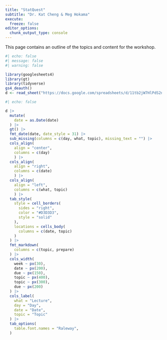 ---
title: "StatQuest"
subtitle: "Dr. Kat Cheng & Meg Hokama"
execute:
  freeze: false
editor_options: 
  chunk_output_type: console
---

This page contains an outline of the topics and content for the workshop.

```{r}
#| echo: false
#| message: false
#| warning: false

library(googlesheets4)
library(gt)
library(tidyverse)
gs4_deauth()
d <- read_sheet("https://docs.google.com/spreadsheets/d/11tb2jW7HlPdS2nSWaUBaJrUZQ-7ljlqasDmHtXBSwqM/edit?usp=sharing")
```

```{r}
#| echo: false

d |>
  mutate(
    date = as.Date(date)
  ) |>
  gt() |>
  fmt_date(date, date_style = 31) |>
  sub_missing(columns = c(day, what, topic), missing_text = "") |>
  cols_align(
    align = "center", 
    columns = c(day)
    ) |>
  cols_align(
    align = "right", 
    columns = c(date)
    ) |>
  cols_align(
    align = "left", 
    columns = c(what, topic)
    ) |>
  tab_style(
    style = cell_borders(
      sides = "right",
      color = "#D3D3D3",
      style = "solid"
    ),
    locations = cells_body(
      columns = c(date, topic)
    )
  ) |>
  fmt_markdown(
    columns = c(topic, prepare)
  ) |>
  cols_width(
    week ~ px(30),
    date ~ px(200), 
    due ~ px(150),
    topic ~ px(400),
    topic ~ px(300),
    due ~ px(200)
  ) |>
  cols_label(
    what = "Lecture",
    day = "Day",
    date = "Date", 
    topic = "Topic"
  ) |>
  tab_options(
    table.font.names = "Raleway",
  )
```
